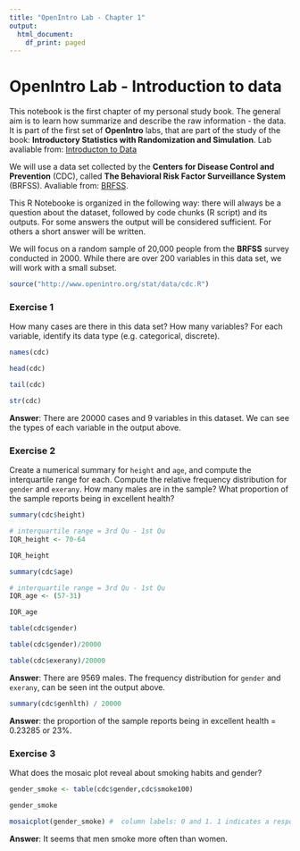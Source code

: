 ```yaml
---
title: "OpenIntro Lab - Chapter 1"
output:
  html_document:
    df_print: paged
---
```


# OpenIntro Lab - Introduction to data #

This notebook is the first chapter of my personal study book. The general aim is to learn how summarize and describe the raw information - the data. It is part of the first set of **OpenIntro** labs, that are part of the study of the book: **Introductory Statistics with Randomization and Simulation**. Lab avaliable from: [Introducton to Data](https://htmlpreview.github.io/?https://github.com/andrewpbray/oiLabs-base-R/blob/master/intro_to_data/intro_to_data.html)

We will use a data set collected by the **Centers for Disease Control and Prevention** (CDC), called **The Behavioral Risk Factor Surveillance System** (BRFSS). Avaliable from: [BRFSS](http://www.cdc.gov/brfss).

This R Notebooke is organized in the following way: there will always be a question about the dataset, followed by code chunks (R script) and its outputs. For some answers the output will be considered sufficient. For others a short answer will be written.

We will focus on a random sample of 20,000 people from the **BRFSS** survey conducted in 2000. While there are over 200 variables in this data set, we will work with a small subset. 

```r
source("http://www.openintro.org/stat/data/cdc.R")
```

### **Exercise 1** ### 
How many cases are there in this data set? How many variables? For each variable, identify its data type (e.g. categorical, discrete).

```r
names(cdc)
```

```r
head(cdc)
```

```r
tail(cdc)
```

```r
str(cdc)
```

**Answer**: 
There are 20000 cases and 9 variables in this dataset. We can see the types of each variable in the output above.


### **Exercise 2** ### 
Create a numerical summary for `height` and `age`, and compute the interquartile range for each. Compute the relative frequency distribution for `gender` and `exerany`. How many males are in the sample? What proportion of the sample reports being in excellent health?

```r
summary(cdc$height)
```

```r
# interquartile range = 3rd Qu - 1st Qu
IQR_height <- 70-64
```

```r
IQR_height
```

```r
summary(cdc$age)
```

```r
# interquartile range = 3rd Qu - 1st Qu
IQR_age <- (57-31)
```

```r
IQR_age
```

```r
table(cdc$gender)
```

```r
table(cdc$gender)/20000
```

```r
table(cdc$exerany)/20000
```

**Answer**: There are 9569 males. The frequency distribution for `gender` and `exerany`, can be seen int the output above.

```r
summary(cdc$genhlth) / 20000
```

**Answer**: the proportion of the sample reports being in excellent health = 0.23285 or 23%.

### **Exercise 3** ### 
What does the mosaic plot reveal about smoking habits and gender?

```r
gender_smoke <- table(cdc$gender,cdc$smoke100)
```

```r
gender_smoke
```

```r
mosaicplot(gender_smoke) #  column labels: 0 and 1. 1 indicates a respondent has smoked at least 100 cigarettes.
```

**Answer**: It seems that men smoke more often than women.
